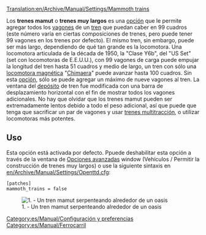 [[Translation:en/Archive/Manual/Settings/Mammoth trains]]

Los '''trenes mamut''' o '''trenes muy largos''' es una [[es/Archive/Manual/Settings/Opciones avanzadas|opción]] que le permite agregar todos los [[es/Manual/Trenes|vagones]] de un [[es/Manual/Trenes|tren]] que puedan caber en 99 cuadros (este número varía en ciertas composiciones de trenes, pero puede tener 99 vagones en los trenes por defecto). El mismo tren, sin embargo, puede ser más largo, dependiendo de qué tan grande es la locomotora. Una locomotora articulada de la década de 1950, la "Clase Y6b", del "US Set" (set con locomotoras de E.E.U.U.), con 99 vagones de carga puede empujar la longitud del tren hasta 51 cuadros y  medio de largo, un tren con sólo una [[es/Manual/Base Set/MagLev|locomotora magnética]] "[[es/Manual/Base Set/Trains/Lev4 'Chimaera'|Chimaera]]" puede avanzar hasta 100 cuadros. Sin esta [[es/Archive/Manual/Settings/Opciones avanzadas|opción]], sólo se puede agregar un máximo de nueve vagones al tren. La ventana del [[es/Manual/Depósitos|depósito]] de tren fue modificada con una barra de desplazamiento horizontal con el fin de mostrar todos los vagones adicionales. No hay que olvidar que los trenes mamut pueden ser extremadamente lentos debido a todo el peso adicional, así que puede que tenga que sacrificar un par de vagones y usar [[es/Archive/Manual/Trenes Multitracción|trenes multitracción]], o utilizar locomotoras más potentes.

== Uso ==
Esta opción está activada por defecto. Ppuede deshabilitar esta opción a través de la ventana de [[es/Archive/Manual/Settings/Opciones avanzadas/Vehículos#permitir-la-construccion-de-trenes-muy-largos|Opciones avanzadas]] window (Vehículos / Permitir la construcción de trenes muy largos) o use la siguiente sintaxis en [[en/Archive/Manual/Settings/Openttd.cfg]]:
<pre>
[patches]
mammoth_trains = false
</pre>
[[File:en/Archive/Manual/Settings/MammothTrains.png|center|frame|1. - Un tren mamut serpenteando alrededor de un oasis]]

[[Category:es/Manual/Configuración y preferencias]]
[[Category:es/Manual/Ferrocarril]]